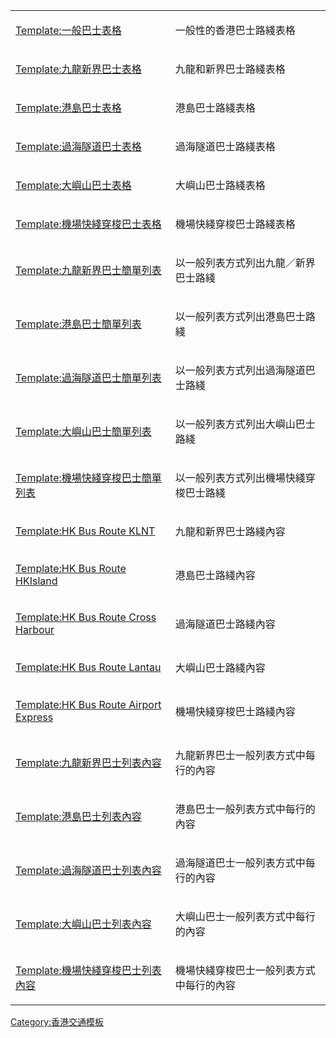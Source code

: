 {| class="wikitable" style="border: 2px solid black"
|-
| [[Template:一般巴士表格]] || 一般性的香港巴士路綫表格
|-
| [[Template:九龍新界巴士表格]] || 九龍和新界巴士路綫表格
|-
| [[Template:港島巴士表格]] || 港島巴士路綫表格
|-
| [[Template:過海隧道巴士表格]] || 過海隧道巴士路綫表格
|-
| [[Template:大嶼山巴士表格]] || 大嶼山巴士路綫表格
|-
| [[Template:機場快綫穿梭巴士表格]] || 機場快綫穿梭巴士路綫表格
|-
| [[Template:九龍新界巴士簡單列表]] || 以一般列表方式列出九龍／新界巴士路綫
|-
| [[Template:港島巴士簡單列表]] || 以一般列表方式列出港島巴士路綫
|-
| [[Template:過海隧道巴士簡單列表]] || 以一般列表方式列出過海隧道巴士路綫
|-
| [[Template:大嶼山巴士簡單列表]] || 以一般列表方式列出大嶼山巴士路綫
|-
| [[Template:機場快綫穿梭巴士簡單列表]] || 以一般列表方式列出機場快綫穿梭巴士路綫
|- style="border-top: 2px solid black"
| [[Template:HK Bus Route KLNT]] || 九龍和新界巴士路綫內容
|-
| [[Template:HK Bus Route HKIsland]] || 港島巴士路綫內容
|-
| [[Template:HK Bus Route Cross Harbour]] || 過海隧道巴士路綫內容
|-
| [[Template:HK Bus Route Lantau]] || 大嶼山巴士路綫內容
|-
| [[Template:HK Bus Route Airport Express]] || 機場快綫穿梭巴士路綫內容
|-
| [[Template:九龍新界巴士列表內容]] || 九龍新界巴士一般列表方式中每行的內容
|-
| [[Template:港島巴士列表內容]] || 港島巴士一般列表方式中每行的內容
|-
| [[Template:過海隧道巴士列表內容]] || 過海隧道巴士一般列表方式中每行的內容
|-
| [[Template:大嶼山巴士列表內容]] || 大嶼山巴士一般列表方式中每行的內容
|-
| [[Template:機場快綫穿梭巴士列表內容]] || 機場快綫穿梭巴士一般列表方式中每行的內容
|}<noinclude>

[[Category:香港交通模板]]

</noinclude>